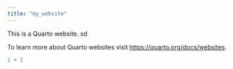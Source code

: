 ---
title: "my_website"
---

This is a Quarto website. sd

To learn more about Quarto websites visit <https://quarto.org/docs/websites>.

```{r}
1 + 1
```
